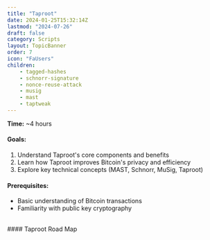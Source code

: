 ```yaml
---
title: "Taproot"
date: 2024-01-25T15:32:14Z
lastmod: "2024-07-26"
draft: false
category: Scripts
layout: TopicBanner
order: 7
icon: "FaUsers"
children:
    - tagged-hashes
    - schnorr-signature
    - nonce-reuse-attack
    - musig
    - mast
    - taptweak
---
```


**Time:** ~4 hours

#### Goals:

1. Understand Taproot's core components and benefits
2. Learn how Taproot improves Bitcoin's privacy and efficiency
3. Explore key technical concepts (MAST, Schnorr, MuSig, Taproot)

#### Prerequisites:

-   Basic understanding of Bitcoin transactions
-   Familiarity with public key cryptography

<br />
#### Taproot Road Map
<div className="dark:hidden">
    <SvgDisplay
        src="/bitcoin-topics/static/images/topics/taproot/taproot-roadmap-light.svg"
        width="80%"
        height="auto"
    />
</div>
<div className="hidden dark:block">
    <SvgDisplay
        src="/bitcoin-topics/static/images/topics/taproot/taproot-roadmap.svg"
        width="80%"
        height="auto"
    />
</div>
